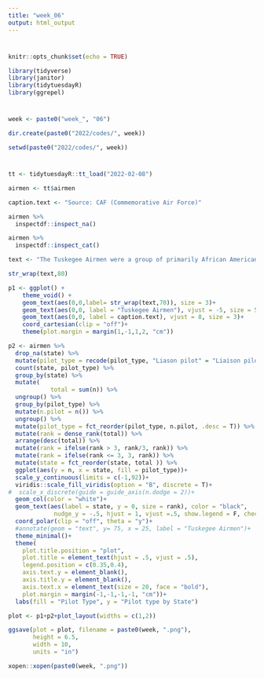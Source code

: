 ```yaml
---
title: "week_06"
output: html_output
---
```


#
```r
knitr::opts_chunk$set(echo = TRUE)

library(tidyverse)
library(janitor)
library(tidytuesdayR)
library(ggrepel)
```

#
```r
week <- paste0("week_", "06")

dir.create(paste0("2022/codes/", week))

setwd(paste0("2022/codes/", week))
```

#
```r
tt <- tidytuesdayR::tt_load("2022-02-08")

airmen <- tt$airmen
```



```r
caption.text <- "Source: CAF (Commemorative Air Force)"
```


```r
airmen %>% 
  inspectdf::inspect_na()

airmen %>% 
  inspectdf::inspect_cat()
```


```r
text <- "The Tuskegee Airmen were a group of primarily African American military pilots (fighter and bomber) and airmen who fought in World War II. They formed the 332d Expeditionary Operations Group and the 477th Bombardment Group of the United States Army Air Forces."

str_wrap(text,80)
```

```r
p1 <- ggplot() +
    theme_void() +
    geom_text(aes(0,0,label= str_wrap(text,70)), size = 3)+
    geom_text(aes(0,0, label = "Tuskegee Airmen"), vjust = -5, size = 5)+
    geom_text(aes(0,0, label = caption.text), vjust = 8, size = 3)+
    coord_cartesian(clip = "off")+
    theme(plot.margin = margin(1,-1,1,2, "cm"))
```



```r
p2 <- airmen %>% 
  drop_na(state) %>%
  mutate(pilot_type = recode(pilot_type, "Liason pilot" = "Liaison pilot")) %>% 
  count(state, pilot_type) %>%
  group_by(state) %>% 
  mutate(
            total = sum(n)) %>% 
  ungroup() %>%
  group_by(pilot_type) %>% 
  mutate(n.pilot = n()) %>% 
  ungroup() %>% 
  mutate(pilot_type = fct_reorder(pilot_type, n.pilot, .desc = T)) %>% 
  mutate(rank = dense_rank(total)) %>%
  arrange(desc(total)) %>% 
  mutate(rank = ifelse(rank > 3, rank/3, rank)) %>% 
  mutate(rank = ifelse(rank <= 3, 3, rank)) %>% 
  mutate(state = fct_reorder(state, total )) %>% 
  ggplot(aes(y = n, x = state, fill = pilot_type))+
  scale_y_continuous(limits = c(-1,92))+
  viridis::scale_fill_viridis(option = "B", discrete = T)+
#  scale_x_discrete(guide = guide_axis(n.dodge = 2))+
  geom_col(color = "white")+
  geom_text(aes(label = state, y = 0, size = rank), color = "black",
             nudge_y = -.5, hjust = 1, vjust =.5, show.legend = F, check_overlap = T)+
  coord_polar(clip = "off", theta = "y")+
  #annotate(geom = "text", y= 75, x = 25, label = "Tuskegee Airmen")+
  theme_minimal()+
  theme(
    plot.title.position = "plot",
    plot.title = element_text(hjust = .5, vjust = .5),
    legend.position = c(0.35,0.4),
    axis.text.y = element_blank(),
    axis.title.y = element_blank(),
    axis.text.x = element_text(size = 20, face = "bold"),
    plot.margin = margin(-1,-1,-1,-1, "cm"))+
  labs(fill = "Pilot Type", y = "Pilot type by State")

```

```r
plot <- p1+p2+plot_layout(widths = c(1,2))
```


```r
ggsave(plot = plot, filename = paste0(week, ".png"), 
       height = 6.5, 
       width = 10, 
       units = "in")

xopen::xopen(paste0(week, ".png"))
```

